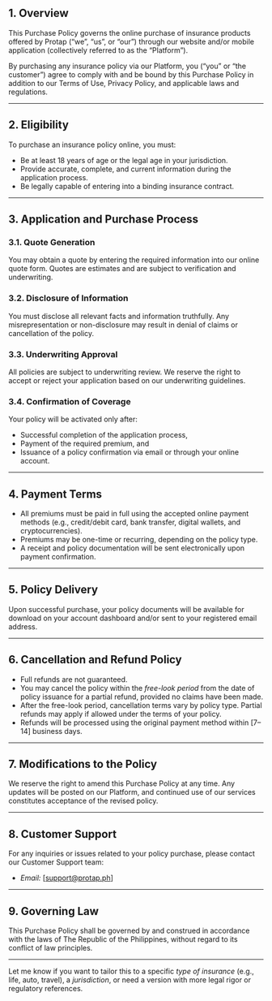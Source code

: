 

<TitleHeader title="Purchase Agreement" effectiveDate="Oct 22, 2025" lastUpdated="Oct 22, 2025" />



## 1. **Overview**

This Purchase Policy governs the online purchase of insurance products offered by Protap (“we”, “us”, or “our”) through our website and/or mobile application (collectively referred to as the “Platform”).

By purchasing any insurance policy via our Platform, you (“you” or “the customer”) agree to comply with and be bound by this Purchase Policy in addition to our Terms of Use, Privacy Policy, and applicable laws and regulations.

---

## 2. **Eligibility**

To purchase an insurance policy online, you must:

* Be at least 18 years of age or the legal age in your jurisdiction.
* Provide accurate, complete, and current information during the application process.
* Be legally capable of entering into a binding insurance contract.

---

## 3. **Application and Purchase Process**

### 3.1. **Quote Generation**

You may obtain a quote by entering the required information into our online quote form. Quotes are estimates and are subject to verification and underwriting.

### 3.2. **Disclosure of Information**

You must disclose all relevant facts and information truthfully. Any misrepresentation or non-disclosure may result in denial of claims or cancellation of the policy.

### 3.3. **Underwriting Approval**

All policies are subject to underwriting review. We reserve the right to accept or reject your application based on our underwriting guidelines.

### 3.4. **Confirmation of Coverage**

Your policy will be activated only after:

* Successful completion of the application process,
* Payment of the required premium, and
* Issuance of a policy confirmation via email or through your online account.

---

## 4. **Payment Terms**

* All premiums must be paid in full using the accepted online payment methods (e.g., credit/debit card, bank transfer, digital wallets, and cryptocurrencies).
* Premiums may be one-time or recurring, depending on the policy type.
* A receipt and policy documentation will be sent electronically upon payment confirmation.

---

## 5. **Policy Delivery**

Upon successful purchase, your policy documents will be available for download on your account dashboard and/or sent to your registered email address.

---

## 6. **Cancellation and Refund Policy**

* Full refunds are not guaranteed.
* You may cancel the policy within the *free-look period* from the date of policy issuance for a partial refund, provided no claims have been made.
* After the free-look period, cancellation terms vary by policy type. Partial refunds may apply if allowed under the terms of your policy.
* Refunds will be processed using the original payment method within [7–14] business days.

---

## 7. **Modifications to the Policy**

We reserve the right to amend this Purchase Policy at any time. Any updates will be posted on our Platform, and continued use of our services constitutes acceptance of the revised policy.

---

## 8. **Customer Support**

For any inquiries or issues related to your policy purchase, please contact our Customer Support team:

* *Email:* [[support@protap.ph](mailto:support@protap.ph)]

---

## 9. **Governing Law**

This Purchase Policy shall be governed by and construed in accordance with the laws of The Republic of the Philippines, without regard to its conflict of law principles.

---

Let me know if you want to tailor this to a specific *type of insurance* (e.g., life, auto, travel), a *jurisdiction*, or need a version with more legal rigor or regulatory references.
